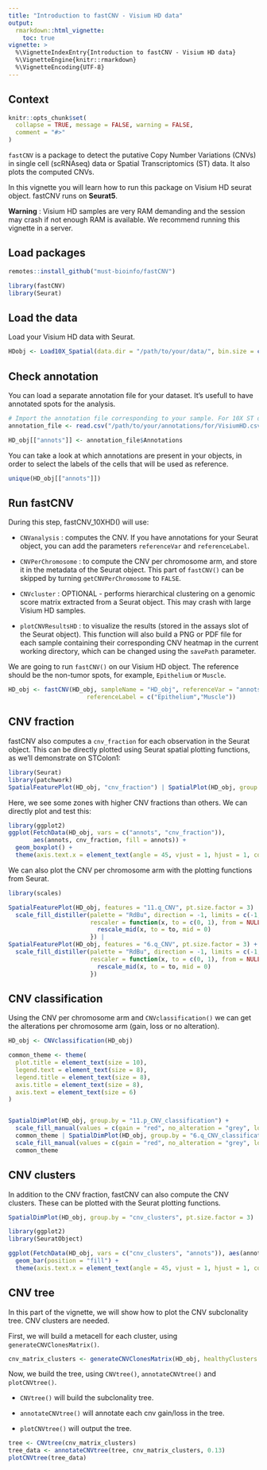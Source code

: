 ```yaml
---
title: "Introduction to fastCNV - Visium HD data" 
output: 
  rmarkdown::html_vignette:
    toc: true
vignette: >
  %\VignetteIndexEntry{Introduction to fastCNV - Visium HD data}
  %\VignetteEngine{knitr::rmarkdown}
  %\VignetteEncoding{UTF-8}
---
```



## Context 

```r
knitr::opts_chunk$set(
  collapse = TRUE, message = FALSE, warning = FALSE,
  comment = "#>"
)
```

`fastCNV` is a package to detect the putative Copy Number Variations (CNVs) in single cell (scRNAseq) data or Spatial Transcriptomics (ST) data. It also plots the computed CNVs.

In this vignette you will learn how to run this package on Visium HD seurat object. fastCNV runs on **Seurat5**. 

**Warning** : Visium HD samples are very RAM demanding and the session may crash if not enough RAM is available. We recommend running this vignette in a server. 

## Load packages


```r
remotes::install_github("must-bioinfo/fastCNV")
```


```r
library(fastCNV)
library(Seurat)
```

## Load the data

Load your Visium HD data with Seurat.

``` r

HDobj <- Load10X_Spatial(data.dir = "/path/to/your/data/", bin.size = c(8,16))

```

## Check annotation

You can load a separate annotation file for your dataset. It's usefull to have annotated spots for the analysis. 

```r
# Import the annotation file corresponding to your sample. For 10X ST data you can annotate your spots with LoupeBrowser
annotation_file <- read.csv("/path/to/your/annotations/for/VisiumHD.csv")

HD_obj[["annots"]] <- annotation_file$Annotations
```

You can take a look at which annotations are present in your objects, in order to select the labels of the cells that will be used as reference. 

```r
unique(HD_obj[["annots"]])
```

## Run fastCNV 

During this step, fastCNV_10XHD() will use: 

- `CNVanalysis` : computes the CNV. If you have annotations for your Seurat object, you can add the parameters `referenceVar` and `referenceLabel`. 

- `CNVPerChromosome` : to compute the CNV per chromosome arm, and store it in the metadata of the Seurat object. This part of `fastCNV()` can be skipped by turning `getCNVPerChromosome` to `FALSE`.    

- `CNVcluster` : OPTIONAL - performs hierarchical clustering on a genomic score matrix extracted from a Seurat object. This may crash with large Visium HD samples.

- `plotCNVResultsHD` : to visualize the results (stored in the assays slot of the Seurat object).
This function will also build a PNG or PDF file for each sample containing their corresponding CNV heatmap in the current working directory, which can be changed using the `savePath` parameter.


We are going to run `fastCNV()` on our Visium HD object. The reference should be the non-tumor spots, for example, `Epithelium` or `Muscle`. 

```r
HD_obj <- fastCNV(HD_obj, sampleName = "HD_obj", referenceVar = "annots",
                      referenceLabel = c("Epithelium","Muscle"))
```


## CNV fraction

fastCNV also computes a `cnv_fraction` for each observation in the Seurat object. This can be directly plotted using Seurat spatial plotting functions, as we'll demonstrate on STColon1:

```r
library(Seurat)
library(patchwork)
SpatialFeaturePlot(HD_obj, "cnv_fraction") | SpatialPlot(HD_obj, group.by = "annots")
```


Here, we see some zones with higher CNV fractions than others. We can directly plot and test this:

```r
library(ggplot2)
ggplot(FetchData(HD_obj, vars = c("annots", "cnv_fraction")), 
       aes(annots, cnv_fraction, fill = annots)) +
  geom_boxplot() +
  theme(axis.text.x = element_text(angle = 45, vjust = 1, hjust = 1, color = "black"))
```


We can also plot the CNV per chromosome arm with the plotting functions from Seurat.

```r
library(scales)

SpatialFeaturePlot(HD_obj, features = "11.q_CNV", pt.size.factor = 3)  +
  scale_fill_distiller(palette = "RdBu", direction = -1, limits = c(-1, 1), 
                       rescaler = function(x, to = c(0, 1), from = NULL) {
                         rescale_mid(x, to = to, mid = 0)
                       }) |
SpatialFeaturePlot(HD_obj, features = "6.q_CNV", pt.size.factor = 3) +
  scale_fill_distiller(palette = "RdBu", direction = -1, limits = c(-1, 1), 
                       rescaler = function(x, to = c(0, 1), from = NULL) {
                         rescale_mid(x, to = to, mid = 0)
                       })

```



## CNV classification

Using the CNV per chromosome arm and `CNVclassification()` we can get the alterations per chromosome arm (gain, loss or no alteration).


``` r
HD_obj <- CNVclassification(HD_obj)

common_theme <- theme(
  plot.title = element_text(size = 10),
  legend.text = element_text(size = 8),
  legend.title = element_text(size = 8),
  axis.title = element_text(size = 8),
  axis.text = element_text(size = 6)
)


SpatialDimPlot(HD_obj, group.by = "11.p_CNV_classification") +
  scale_fill_manual(values = c(gain = "red", no_alteration = "grey", loss = "blue")) +
  common_theme | SpatialDimPlot(HD_obj, group.by = "6.q_CNV_classification") +
  scale_fill_manual(values = c(gain = "red", no_alteration = "grey", loss = "blue")) +
  common_theme

```

## CNV clusters

In addition to the CNV fraction, fastCNV can also compute the CNV clusters. These can be plotted with the Seurat plotting functions.

```r
SpatialDimPlot(HD_obj, group.by = "cnv_clusters", pt.size.factor = 3) 
```


```r
library(ggplot2)
library(SeuratObject)

ggplot(FetchData(HD_obj, vars = c("cnv_clusters", "annots")), aes(annots, fill = cnv_clusters)) +
  geom_bar(position = "fill") +
  theme(axis.text.x = element_text(angle = 45, vjust = 1, hjust = 1, color = "black"))
```


## CNV tree

In this part of the vignette, we will show how to plot the CNV subclonality tree. CNV clusters are needed. 

First, we will build a metacell for each cluster, using `generateCNVClonesMatrix()`.  

```r
cnv_matrix_clusters <- generateCNVClonesMatrix(HD_obj, healthyClusters = "1")

```

Now, we build the tree, using `CNVtree()`, `annotateCNVtree()` and `plotCNVtree()`.

  - `CNVtree()` will build the subclonality tree.
  
  - `annotateCNVtree()` will annotate each cnv gain/loss in the tree. 
  
  - `plotCNVtree()` will output the tree. 

```r
tree <- CNVtree(cnv_matrix_clusters)
tree_data <- annotateCNVtree(tree, cnv_matrix_clusters, 0.13)
plotCNVtree(tree_data)

```
